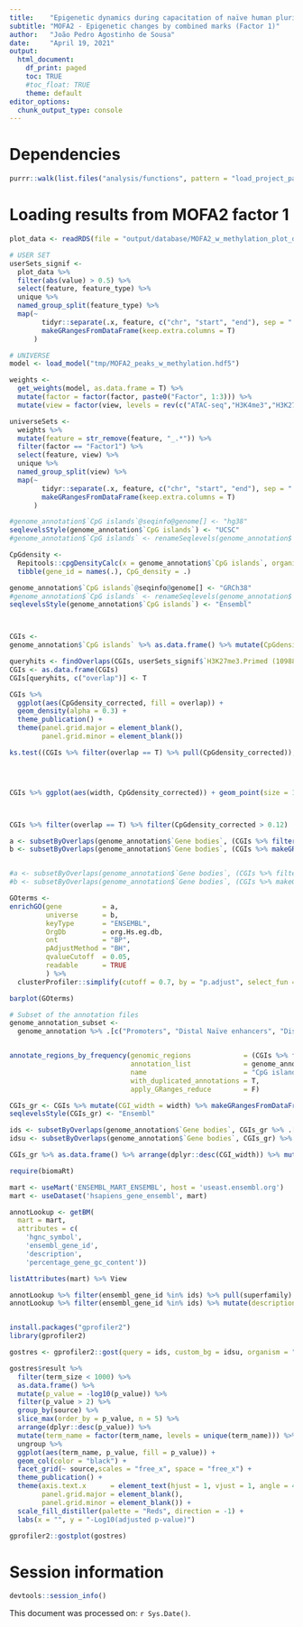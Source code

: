 ```yaml
---
title:    "Epigenetic dynamics during capacitation of naïve human pluripotent stem cells"
subtitle: "MOFA2 - Epigenetic changes by combined marks (Factor 1)"
author:   "João Pedro Agostinho de Sousa"
date:     "April 19, 2021"
output:
  html_document:
    df_print: paged
    toc: TRUE
    #toc_float: TRUE
    theme: default
editor_options:
  chunk_output_type: console
---
```


# Dependencies
```r

purrr::walk(list.files("analysis/functions", pattern = "load_project_packages", full.names = T), source)

```

# Loading results from MOFA2 factor 1
```r

plot_data <- readRDS(file = "output/database/MOFA2_w_methylation_plot_data.rds")

# USER SET
userSets_signif <- 
  plot_data %>%
  filter(abs(value) > 0.5) %>% 
  select(feature, feature_type) %>%
  unique %>%
  named_group_split(feature_type) %>%
  map(~
        tidyr::separate(.x, feature, c("chr", "start", "end"), sep = ":") %>%
        makeGRangesFromDataFrame(keep.extra.columns = T)
      )

# UNIVERSE
model <- load_model("tmp/MOFA2_peaks_w_methylation.hdf5")

weights <-
  get_weights(model, as.data.frame = T) %>%
  mutate(factor = factor(factor, paste0("Factor", 1:3))) %>%
  mutate(view = factor(view, levels = rev(c("ATAC-seq","H3K4me3","H3K27ac","H3K4me1","H3K27me3","H3K9me3","Methylation"))))

universeSets <-
  weights %>%
  mutate(feature = str_remove(feature, "_.*")) %>% 
  filter(factor == "Factor1") %>% 
  select(feature, view) %>%
  unique %>%
  named_group_split(view) %>%
  map(~
        tidyr::separate(.x, feature, c("chr", "start", "end"), sep = ":") %>%
        makeGRangesFromDataFrame(keep.extra.columns = T)
      )

```

```r

#genome_annotation$`CpG islands`@seqinfo@genome[] <- "hg38"
seqlevelsStyle(genome_annotation$`CpG islands`) <- "UCSC"
#genome_annotation$`CpG islands` <- renameSeqlevels(genome_annotation$`CpG islands`, mapSeqlevels(seqlevels(genome_annotation$`CpG islands`), "UCSC"))

CpGdensity <- 
  Repitools::cpgDensityCalc(x = genome_annotation$`CpG islands`, organism = Hsapiens, verbose = TRUE) %>% 
  tibble(gene_id = names(.), CpG_density = .)

genome_annotation$`CpG islands`@seqinfo@genome[] <- "GRCh38"
#genome_annotation$`CpG islands` <- renameSeqlevels(genome_annotation$`CpG islands`, mapSeqlevels(seqlevels(genome_annotation$`CpG islands`), "Ensembl"))
seqlevelsStyle(genome_annotation$`CpG islands`) <- "Ensembl"



CGIs <- 
genome_annotation$`CpG islands` %>% as.data.frame() %>% mutate(CpGdensity = CpGdensity$CpG_density) %>% mutate(CpGdensity_corrected = CpGdensity/width) %>% mutate(overlap = FALSE) %>% makeGRangesFromDataFrame(keep.extra.columns = T) %>% .[seqnames(.) %in% 1:22,]

queryhits <- findOverlaps(CGIs, userSets_signif$`H3K27me3.Primed (10988)`) %>% as.data.frame() %>% pull(queryHits)
CGIs <- as.data.frame(CGIs)
CGIs[queryhits, c("overlap")] <- T

CGIs %>%
  ggplot(aes(CpGdensity_corrected, fill = overlap)) +
  geom_density(alpha = 0.3) +
  theme_publication() +
  theme(panel.grid.major = element_blank(),
        panel.grid.minor = element_blank())

ks.test((CGIs %>% filter(overlap == T) %>% pull(CpGdensity_corrected)), (CGIs %>% filter(overlap == F) %>% pull(CpGdensity_corrected)), alternative = "less")




CGIs %>% ggplot(aes(width, CpGdensity_corrected)) + geom_point(size = 1, alpha = 0.5) + geom_smooth(method = "lm", formula = "y ~ x") + scale_x_log10()



CGIs %>% filter(overlap == T) %>% filter(CpGdensity_corrected > 0.12)

a <- subsetByOverlaps(genome_annotation$`Gene bodies`, (CGIs %>% filter(CpGdensity_corrected > 0.12) %>% makeGRangesFromDataFrame())) %>% .$gene_id %>% unique
b <- subsetByOverlaps(genome_annotation$`Gene bodies`, (CGIs %>% makeGRangesFromDataFrame())) %>% .$gene_id %>% unique


#a <- subsetByOverlaps(genome_annotation$`Gene bodies`, (CGIs %>% filter(width > 2000) %>% makeGRangesFromDataFrame())) %>% .$gene_id %>% unique
#b <- subsetByOverlaps(genome_annotation$`Gene bodies`, (CGIs %>% makeGRangesFromDataFrame())) %>% .$gene_id %>% unique

GOterms <- 
enrichGO(gene          = a,
         universe      = b,
         keyType       = "ENSEMBL",
         OrgDb         = org.Hs.eg.db,
         ont           = "BP",
         pAdjustMethod = "BH",
         qvalueCutoff  = 0.05,
         readable      = TRUE
         ) %>%
  clusterProfiler::simplify(cutoff = 0.7, by = "p.adjust", select_fun = min)

barplot(GOterms)

```


```r

# Subset of the annotation files
genome_annotation_subset <- 
  genome_annotation %>% .[c("Promoters", "Distal Naïve enhancers", "Distal Naïve super-enhancers", "Distal Primed enhancers", "Distal Primed super-enhancers", "Exons", "Introns", "Intergenic regions")] %>% GRangesList()


annotate_regions_by_frequency(genomic_regions             = (CGIs %>% filter(width > 2000) %>% makeGRangesFromDataFrame(keep.extra.columns = T)),
                              annotation_list             = genome_annotation_subset,
                              name                        = "CpG islands",
                              with_duplicated_annotations = T,
                              apply_GRanges_reduce        = F)

CGIs_gr <- CGIs %>% mutate(CGI_width = width) %>% makeGRangesFromDataFrame(keep.extra.columns = T)
seqlevelsStyle(CGIs_gr) <- "Ensembl"

ids <- subsetByOverlaps(genome_annotation$`Gene bodies`, CGIs_gr %>% .[.$CGI_width > 2000]) %>% as.data.frame() %>% pull(gene_id) %>% unique
idsu <- subsetByOverlaps(genome_annotation$`Gene bodies`, CGIs_gr) %>% as.data.frame() %>% pull(gene_id) %>% unique

CGIs_gr %>% as.data.frame() %>% arrange(dplyr::desc(CGI_width)) %>% mutate(rank = 1:nrow(.)) %>% ggplot(aes(rank, CGI_width)) + geom_hline(yintercept = 2000) + geom_vline(xintercept = 1276) + geom_line() + scale_y_log10()

require(biomaRt)

mart <- useMart('ENSEMBL_MART_ENSEMBL', host = 'useast.ensembl.org')
mart <- useDataset('hsapiens_gene_ensembl', mart)

annotLookup <- getBM(
  mart = mart,
  attributes = c(
    'hgnc_symbol',
    'ensembl_gene_id', 
    'description',
    'percentage_gene_gc_content'))

listAttributes(mart) %>% View

annotLookup %>% filter(ensembl_gene_id %in% ids) %>% pull(superfamily) %>% unique
annotLookup %>% filter(ensembl_gene_id %in% ids) %>% mutate(description = str_extract(description, "[^\\[]*")) %>% unique %>% View


install.packages("gprofiler2")
library(gprofiler2)

gostres <- gprofiler2::gost(query = ids, custom_bg = idsu, organism = "hsapiens", user_threshold = 0.05, significant = T, domain_scope = "custom_annotated", correction_method = "fdr")

gostres$result %>%
  filter(term_size < 1000) %>%
  as.data.frame() %>% 
  mutate(p_value = -log10(p_value)) %>%
  filter(p_value > 2) %>% 
  group_by(source) %>% 
  slice_max(order_by = p_value, n = 5) %>% 
  arrange(dplyr::desc(p_value)) %>% 
  mutate(term_name = factor(term_name, levels = unique(term_name))) %>% 
  ungroup %>% 
  ggplot(aes(term_name, p_value, fill = p_value)) + 
  geom_col(color = "black") + 
  facet_grid(~ source,scales = "free_x", space = "free_x") + 
  theme_publication() + 
  theme(axis.text.x      = element_text(hjust = 1, vjust = 1, angle = 45), 
        panel.grid.major = element_blank(), 
        panel.grid.minor = element_blank()) +
  scale_fill_distiller(palette = "Reds", direction = -1) +
  labs(x = "", y = "-Log10(adjusted p-value)")

gprofiler2::gostplot(gostres)

```


# Session information
```r

devtools::session_info()

```

This document was processed on: `r Sys.Date()`.
